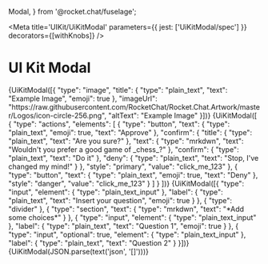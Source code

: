   Modal,
} from '@rocket.chat/fuselage';


<Meta title='UIKit/UiKitModal' parameters={{ jest: ['UiKitModal/spec'] }} decorators={[withKnobs]} />

# UI Kit Modal

<Preview>
  <Story name='Input'>
    <Demo visible={boolean('visible', true) ? 1 : 0}>
      <kitContext.Provider value={{...defaultContext, errors: {'input-test': text('error', 'asdas') } }}>
       <UiKitComponent render={UiKitModal} blocks={[{
          "type": "input",
          "element": {
            "type": "plain_text_input",
            "actionId": "input-test",
            "placeholder": {
              "text": "plain_text_input",
              text: text('placeholder', 'asdas')
            }
          },
          "label": {
            "type": "plain_text",
            "text": "Label",
            "emoji": true
          }
        }]}/>
      </kitContext.Provider>
    </Demo>
  </Story>
</Preview>

<Preview>
  <Story name='Input Multiline'>
    <Demo visible={boolean('visible', true) ? 1 : 0}>
    <kitContext.Provider value={{...defaultContext, errors: {'input-test': text('error', 'asdas') } }}>
      <UiKitComponent render={UiKitModal} blocks= {[{
			"type": "input",
			"element": {
				"type": "plain_text_input",
				"multiline": true,
        "actionId": "input-test"
			},
			"label": {
				"type": "plain_text",
				"text": "Label",
				"emoji": true
			}
		}]}/>
    </kitContext.Provider>
  </Demo>
  </Story>
</Preview>



<Preview>
  <Story name='Input Datepicker'>
    <Demo visible={boolean('visible', true) ? 1 : 0}>
      <kitContext.Provider value={{...defaultContext, errors: {'input-test': text('error', 'asdas') } }}>
      <UiKitComponent render={UiKitModal} blocks= {[{
        "type": "input",
        "element": {
          "type": "datepicker",
          "initial_date": "1990-04-28",
          "actionId": "input-test",
          "placeholder": {
            "type": "plain_text",
            "text": "Select a date",
            "emoji": true
          }
        },
        "label": {
          "type": "plain_text",
          "text": "Label",
          "emoji": true
        }
		  }
    ]}/>
    </kitContext.Provider>
  </Demo>
  </Story>
</Preview>

<Preview>
  <Story name='Image'>
    <Demo visible={boolean('visible', true) ? 1 : 0}>
    {UiKitModal([{
			"type": "image",
			"title": {
				"type": "plain_text",
				"text": "Example Image",
				"emoji": true
			},
			"imageUrl": "https://raw.githubusercontent.com/RocketChat/Rocket.Chat.Artwork/master/Logos/icon-circle-256.png",
			"altText": "Example Image"
		}])}
  </Demo>
  </Story>
</Preview>

<Preview>
  <Story name='confirm button'>
    <Demo visible={boolean('visible', true) ? 1 : 0}>
    {UiKitModal([
		{
			"type": "actions",
			"elements": [
				{
					"type": "button",
					"text": {
						"type": "plain_text",
						"emoji": true,
						"text": "Approve"
					},
					"confirm": {
						"title": {
							"type": "plain_text",
							"text": "Are you sure?"
						},
						"text": {
							"type": "mrkdwn",
							"text": "Wouldn't you prefer a good game of _chess_?"
						},
						"confirm": {
							"type": "plain_text",
							"text": "Do it"
						},
						"deny": {
							"type": "plain_text",
							"text": "Stop, I've changed my mind!"
						}
					},
					"style": "primary",
					"value": "click_me_123"
				},
				{
					"type": "button",
					"text": {
						"type": "plain_text",
						"emoji": true,
						"text": "Deny"
					},
					"style": "danger",
					"value": "click_me_123"
				}
			]
		}
	])}
  </Demo>
  </Story>
</Preview>


<Preview>
  <Story name='Poll'>
    <Demo visible={boolean('visible', true) ? 1 : 0}>
    {UiKitModal([{
			"type": "input",
			"element": {
				"type": "plain_text_input"
			},
			"label": {
				"type": "plain_text",
				"text": "Insert your question",
				"emoji": true
			}
		},
		{
			"type": "divider"
		},
		{
			"type": "section",
			"text": {
				"type": "mrkdwn",
				"text": "*Add some choices*"
			}
		},
		{
			"type": "input",
			"element": {
				"type": "plain_text_input"
			},
			"label": {
				"type": "plain_text",
				"text": "Question 1",
				"emoji": true
			}
		},
		{
			"type": "input",
            "optional": true,
			"element": {
				"type": "plain_text_input"
			},
			"label": {
				"type": "plain_text",
				"text": "Question 2"
			}
		}])}
    </Demo>
  </Story>
</Preview>





<Preview>
  <Story name='live button'>
    <Demo visible={boolean('visible', true) ? 1 : 0}>
    {UiKitModal(JSON.parse(text('json', '[]')))}
  </Demo>
  </Story>
</Preview>

<Props of={UiKitModal}/>
